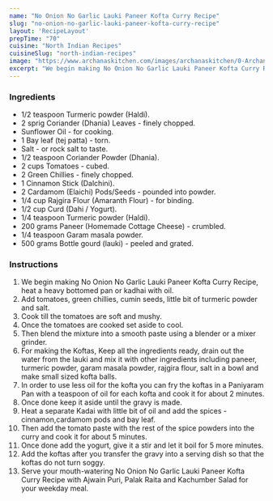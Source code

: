 ---
name: "No Onion No Garlic Lauki Paneer Kofta Curry Recipe"
slug: "no-onion-no-garlic-lauki-paneer-kofta-curry-recipe"
layout: 'RecipeLayout'
prepTime: "70"
cuisine: "North Indian Recipes"
cuisineSlug: "north-indian-recipes"
image: "https://www.archanaskitchen.com/images/archanaskitchen/0-Archanas-Kitchen-Recipes/2016/sept-21/Lauki_Paneer_Kofta_Curry_No_onion_No_Garlic_Vrat_Recipe-3.jpg"
excerpt: "We begin making No Onion No Garlic Lauki Paneer Kofta Curry Recipe, heat a heavy bottomed pan or kadhai with oil"
---

### Ingredients

- 1/2 teaspoon Turmeric powder (Haldi).
- 2 sprig Coriander (Dhania) Leaves - finely chopped.
- Sunflower Oil - for cooking.
- 1 Bay leaf (tej patta) - torn.
- Salt - or rock salt to taste.
- 1/2 teaspoon Coriander Powder (Dhania).
- 2 cups Tomatoes - cubed.
- 2 Green Chillies - finely chopped.
- 1 Cinnamon Stick (Dalchini).
- 2 Cardamom (Elaichi) Pods/Seeds - pounded into powder.
- 1/4 cup Rajgira Flour (Amaranth Flour) - for binding.
- 1/2 cup Curd (Dahi / Yogurt).
- 1/4 teaspoon Turmeric powder (Haldi).
- 200 grams Paneer (Homemade Cottage Cheese) - crumbled.
- 1/4 teaspoon Garam masala powder.
- 500 grams Bottle gourd (lauki) - peeled and grated.

### Instructions

1. We begin making No Onion No Garlic Lauki Paneer Kofta Curry Recipe, heat a heavy bottomed pan or kadhai with oil.
1. Add tomatoes, green chillies, cumin seeds, little bit of turmeric powder and salt.
1. Cook till the tomatoes are soft and mushy.
1. Once the tomatoes are cooked set aside to cool.
1. Then blend the mixture into a smooth paste using a blender or a mixer grinder.
1. For making the Koftas, Keep all the ingredients ready, drain out the water from the lauki and mix it with other ingredients including paneer, turmeric powder, garam masala powder, rajgira flour, salt in a bowl and make small sized kofta balls.
1. In order to use less oil for the kofta you can fry the koftas in a Paniyaram Pan with a teaspoon of oil for each kofta and cook it for about 2 minutes.
1. Once done keep it aside until the gravy is made.
1. Heat a separate Kadai with little bit of oil and add the spices - cinnamon,cardamom pods and bay leaf.
1. Then add the tomato paste with the rest of the spice powders into the curry and cook it for about 5 minutes.
1. Once done add the yogurt, give it a stir and let it boil for 5 more minutes.
1. Add the koftas after you transfer the gravy into a serving dish so that the koftas do not turn soggy.
1. Serve your mouth-watering No Onion No Garlic Lauki Paneer Kofta Curry Recipe with Ajwain Puri, Palak Raita and Kachumber Salad for your weekday meal.
